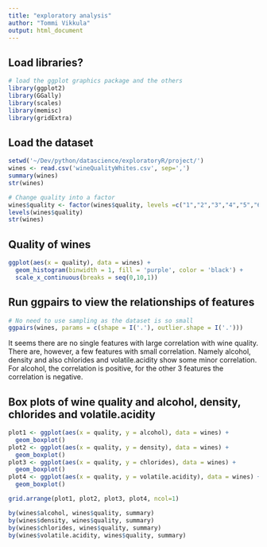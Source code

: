 ```yaml
---
title: "exploratory analysis"
author: "Tommi Vikkula"
output: html_document
---
```


## Load libraries?
```r
# load the ggplot graphics package and the others
library(ggplot2)
library(GGally)
library(scales)
library(memisc)
library(gridExtra)
```

## Load the dataset
```r
setwd('~/Dev/python/datascience/exploratoryR/project/')
wines <- read.csv('wineQualityWhites.csv', sep=',')
summary(wines)
str(wines)

# Change quality into a factor
wines$quality <- factor(wines$quality, levels =c("1","2","3","4","5","6","7","8","9","10"))
levels(wines$quality)
str(wines)
```

## Quality of wines
```r
ggplot(aes(x = quality), data = wines) +
  geom_histogram(binwidth = 1, fill = 'purple', color = 'black') +
  scale_x_continuous(breaks = seq(0,10,1))
```

## Run ggpairs to view the relationships of features
```r
# No need to use sampling as the dataset is so small
ggpairs(wines, params = c(shape = I('.'), outlier.shape = I('.')))
```

It seems there are no single features with large correlation with wine quality. There are, however, a few features with small correlation. Namely alcohol, density and also chlorides and volatile.acidity show some minor correlation. For alcohol, the correlation is positive, for the other 3 features the correlation is negative.

## Box plots of wine quality and alcohol, density, chlorides and volatile.acidity
```r
plot1 <- ggplot(aes(x = quality, y = alcohol), data = wines) +
  geom_boxplot()
plot2 <- ggplot(aes(x = quality, y = density), data = wines) +
  geom_boxplot()
plot3 <- ggplot(aes(x = quality, y = chlorides), data = wines) +
  geom_boxplot()
plot4 <- ggplot(aes(x = quality, y = volatile.acidity), data = wines) +
  geom_boxplot()

grid.arrange(plot1, plot2, plot3, plot4, ncol=1)

by(wines$alcohol, wines$quality, summary)
by(wines$density, wines$quality, summary)
by(wines$chlorides, wines$quality, summary)
by(wines$volatile.acidity, wines$quality, summary)
```

